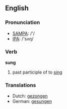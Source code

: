 ==English==

===Pronunciation===
*[[w:SAMPA|SAMPA]]: /'/
*[[w:IPA|IPA]]: /'sʌŋ/

===Verb===
'''sung'''

# past participle of to [[sing]]

===Translations===
*Dutch: [[gezongen]]
*German: [[gesungen]]